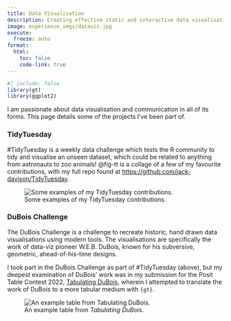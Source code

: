 ```yaml
---
title: Data Visualisation
description: Creating effective static and interactive data visualisation.
image: experience_imgs/dataviz.jpg
execute: 
  freeze: auto
format:
  html:
    toc: false
    code-link: true
---
```


```r
#| include: false
library(gt)
library(ggplot2)
```

I am passionate about data visualisation and communication in all of its forms. This page details some of the projects I've been part of.

### TidyTuesday

\#TidyTuesday is a weekly data challenge which tests the R community to tidy and visualise an unseen dataset, which could be related to anything from astronauts to zoo animals! @fig-tt is a collage of a few of my favourite contributions, with my full repo found at <https://github.com/jack-davison/TidyTuesday>. 

![Some examples of my TidyTuesday contributions.](experience_imgs/tidytuesday.png){#fig-tt}

### DuBois Challenge

The DuBois Challenge is a challenge to recreate historic, hand drawn data visualisations using modern tools. The visualisations are specifically the work of data-viz pioneer W.E.B. DuBois, known for his subversive, geometric, ahead-of-his-time designs.

I took part in the DuBois Challenge as part of \#TidyTuesday (above), but my deepest examination of DuBois' work was in my submission for the Posit Table Contest 2022, [Tabulating DuBois](https://jack-davison.quarto.pub/tabulating-dubois/), wherein I attempted to translate the work of DuBois to a more tabular medium with `{gt}`.

![An example table from *Tabulating DuBois*.](https://github.com/jack-davison/rstudio_table-contest_2022/raw/main/man/comparison.png){#fig-dubois}
